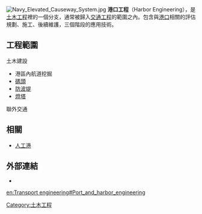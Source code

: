 {{Unreferenced |time=2010-03-09T14:41:32+00:00 }}
[[File:Navy_Elevated_Causeway_System.jpg|thumb]]
'''港口工程'''（Harbor Engineering），是[[土木工程|土木工程]]裡的一個分支，通常被歸入[[交通工程|交通工程]]的範圍之內。包含與[[港口|港口]]相關的評估規劃、施工、後續維護，三個階段的應用技術。

==工程範圍==
;土木建設
*港區內航道挖掘
*[[碼頭|碼頭]]
*[[防波堤|防波堤]]
*[[燈塔|燈塔]]
;聯外交通

==相關==
*[[人工港|人工港]]

==外部連結==
*{{GoogleBooks|"港口工程"}}

[[Category:土木工程|Category:土木工程]]
[[en:Transport_engineering#Port_and_harbor_engineering|en:Transport engineering#Port_and_harbor_engineering]]